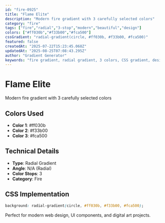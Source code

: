 ```yaml
---
id: "fire-0925"
title: "Flame Elite"
description: "Modern fire gradient with 3 carefully selected colors"
category: "fire"
tags: ["fire","radial","3-stop","modern","beautiful","design"]
colors: ["#ff030b","#f33b00","#fca500"]
cssGradient: "radial-gradient(circle, #ff030b, #f33b00, #fca500)"
featured: false
createdAt: "2025-07-22T15:23:45.068Z"
updatedAt: "2025-08-25T07:08:43.295Z"
author: "Gradient Generator"
keywords: "fire gradient, radial gradient, 3 colors, CSS gradient, design, #ff030b, #f33b00, #fca500"
---
```


# Flame Elite

Modern fire gradient with 3 carefully selected colors

## Colors Used
- **Color 1**: #ff030b
- **Color 2**: #f33b00
- **Color 3**: #fca500

## Technical Details
- **Type**: Radial Gradient
- **Angle**: N/A (Radial)
- **Color Stops**: 3
- **Category**: Fire

## CSS Implementation
```css
background: radial-gradient(circle, #ff030b, #f33b00, #fca500);
```

Perfect for modern web design, UI components, and digital art projects.
